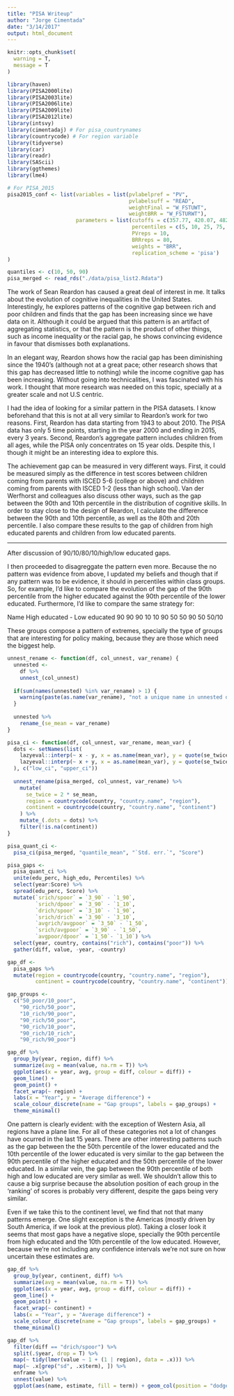 ```yaml
---
title: "PISA Writeup"
author: "Jorge Cimentada"
date: "3/14/2017"
output: html_document
---
```


```r
knitr::opts_chunk$set(
  warning = T,
  message = T
)
```

```r
library(haven)
library(PISA2000lite)
library(PISA2003lite)
library(PISA2006lite)
library(PISA2009lite)
library(PISA2012lite)
library(intsvy)
library(cimentadaj) # For pisa_countrynames
library(countrycode) # For region variable
library(tidyverse)
library(car)
library(readr)
library(SAScii)
library(ggthemes)
library(lme4)

# For PISA_2015
pisa2015_conf <- list(variables = list(pvlabelpref = "PV",
                                       pvlabelsuff = "READ",
                                       weightFinal = "W_FSTUWT",
                                       weightBRR = "W_FSTURWT"),
                      parameters = list(cutoffs = c(357.77, 420.07, 482.38, 544.68, 606.99, 669.30),
                                        percentiles = c(5, 10, 25, 75, 90, 95),
                                        PVreps = 10,
                                        BRRreps = 80,
                                        weights = "BRR",
                                        replication_scheme = 'pisa')
)

quantiles <- c(10, 50, 90)
pisa_merged <- read_rds("./data/pisa_list2.Rdata")
```

The work of Sean Reardon has caused a great deal of interest in me. It talks about the evolution of cognitive inequalities in the United States. Interestingly, he explores patterns of the cognitive gap between rich and poor children and finds that the gap has been increasing since we have data on it. Although it could be argued that this pattern is an artifact of aggregating statistics, or that the pattern is the product of other things, such as income inequality or the racial gap, he shows convincing evidence in favour that dismisses both explanations.

In an elegant way, Reardon shows how the racial gap has been diminishing since the 1940's (although not at a great pace; other research shows that this gap has decreased little to nothing) while the income cognitive gap has been increasing. Without going into technicalities, I was fascinated with his work. I thought that more research was needed on this topic, specially at a greater scale and not U.S centric.

I had the idea of looking for a similar pattern in the PISA datasets. I know beforehand that this is not at all very similar to Reardon's work for two reasons. First, Reardon has data starting from 1943 to about 2010. The PISA data has only 5 time points, starting in the year 2000 and ending in 2015, every 3 years. Second, Reardon's aggregate pattern includes children from all ages, while the PISA only concentrates on 15 year olds. Despite this, I though it might be an interesting idea to explore this. 

The achievement gap can be measured in very different ways. First, it could be measured simply as the difference in test scores between children coming from parents with ISCED 5-6 (college or above) and children coming from parents with ISCED 1-2 (less than high school). Van der Werfhorst and colleagues
<!-- Cite Van der Werfhorst correctly -->
also discuss other ways, such as the gap between the 90th and 10th percentile in the distribution of cognitive skills. In order to stay close to the design of Reardon, I calculate the difference between the 90th and 10th percentile, as well as the 80th and 20th percentile. I also compare these results to the gap of children from high educated parents and children from low educated parents.

***

After discussion of 90/10/80/10/high/low educated gaps.

I then proceeded to disagreggate the pattern even more. Because the no pattern was evidence from above, I updated my beliefs and though that if any pattern was to be evidence, it should in percentiles within class groups. So, for example, I'd like to compare the evolution of the gap of the 90th percentile from the higher educated against the 90th percentile of the lower educated. Furthermore, I'd like to compare the same strategy for: 

Name    High educated - Low educated
            90              90
            90              10
            10              90
            50              50
            90              50
                            50/10
<!-- Create table with all computed variables -->

These groups compose a pattern of extremes, specially the type of groups that are interesting for policy making, because they are those which need the biggest help. 

```r
unnest_rename <- function(df, col_unnest, var_rename) {
  unnested <-
    df %>%
    unnest_(col_unnest)
  
  if(sum(names(unnested) %in% var_rename) > 1) {
    warning(paste(as.name(var_rename), "not a unique name in unnested df. Renaming the first instance"))
  }
  
  unnested %>%
    rename_(se_mean = var_rename)
}

pisa_ci <- function(df, col_unnest, var_rename, mean_var) {
  dots <- setNames(list(
    lazyeval::interp(~ x - y, x = as.name(mean_var), y = quote(se_twice)),
    lazyeval::interp(~ x + y, x = as.name(mean_var), y = quote(se_twice))
  ), c("low_ci", "upper_ci"))
  
  unnest_rename(pisa_merged, col_unnest, var_rename) %>%
    mutate(
      se_twice = 2 * se_mean,
      region = countrycode(country, "country.name", "region"),
      continent = countrycode(country, "country.name", "continent")
    ) %>%
    mutate_(.dots = dots) %>%
    filter(!is.na(continent))
}

pisa_quant_ci <-
  pisa_ci(pisa_merged, "quantile_mean", "`Std. err.`", "Score")

pisa_gaps <-
  pisa_quant_ci %>%
  unite(edu_perc, high_edu, Percentiles) %>%
  select(year:Score) %>%
  spread(edu_perc, Score) %>%
  mutate(`srich/spoor` = `3_90` - `1_90`,
         `srich/dpoor` = `3_90` - `1_10`,
         `drich/spoor` = `3_10` - `1_90`,
         `srich/drich` = `3_90` - `3_10`,
         `avgrich/avgpoor` = `3_50` - `1_50`,
         `srich/avgpoor` = `3_90` - `1_50`,
         `avgpoor/dpoor` = `1_50`- `1_10`) %>%
  select(year, country, contains("rich"), contains("poor")) %>%
  gather(diff, value, -year, -country)

gap_df <-
  pisa_gaps %>%
  mutate(region = countrycode(country, "country.name", "region"),
         continent = countrycode(country, "country.name", "continent"))

gap_groups <-
  c("50_poor/10_poor",
    "90_rich/50_poor",
    "10_rich/90_poor",
    "90_rich/50_poor",
    "90_rich/10_poor",
    "90_rich/10_rich",
    "90_rich/90_poor")

gap_df %>%
  group_by(year, region, diff) %>%
  summarize(avg = mean(value, na.rm = T)) %>%
  ggplot(aes(x = year, avg, group = diff, colour = diff)) +
  geom_line() +
  geom_point() +
  facet_wrap(~ region) +
  labs(x = "Year", y = "Average difference") +
  scale_colour_discrete(name = "Gap groups", labels = gap_groups) +
  theme_minimal()
```
One pattern is clearly evident: with the exception of Western Asia, all regions have a plane line. For all of these categories not a lot of changes have ocurred in the last 15 years. There are other interesting patterns such as the gap between the the 50th percentile of the lower educated and the 10th percentile of the lower educated is very similar to the gap between the 90th percentile of the higher educated and the 50th percentile of the lower educated. In a similar vein, the gap between the 90th percentile of both high and low educated are very similar as well. We shouldn't allow this to cause a big surprise because the absolution position of each group in the 'ranking' of scores is probably very different, despite the gaps being very similar.

Even if we take this to the continent level, we find that not that many patterns emerge. One slight exception is the Americas (mostly driven by South America, if we look at the previous plot). Taking a closer look it seems that most gaps have a negative slope, specially the 90th percentile from high educated and the 10th percentile of the low educated. However, because we're not including any confidence intervals we're not sure on how uncertain these estimates are.
```r
gap_df %>%
  group_by(year, continent, diff) %>%
  summarize(avg = mean(value, na.rm = T)) %>%
  ggplot(aes(x = year, avg, group = diff, colour = diff)) +
  geom_line() +
  geom_point() +
  facet_wrap(~ continent) +
  labs(x = "Year", y = "Average difference") +
  scale_colour_discrete(name = "Gap groups", labels = gap_groups) +
  theme_minimal()
```

```r

gap_df %>%
  filter(diff == "drich/spoor") %>%
  split(.$year, drop = T) %>%
  map(~ tidy(lmer(value ~ 1 + (1 | region), data = .x))) %>%
  map(~ .x[grep("sd", .x$term), ]) %>%
  enframe %>%
  unnest(value) %>%
  ggplot(aes(name, estimate, fill = term)) + geom_col(position = "dodge")

```


<!-- Do so multilevel exploration -->
<!-- Adjust for family activities such as reading, etc -->
<!-- Adjust for gender -->
<!-- Calculate the gap as percentages. So the gap of this is 50% the gap of the other -->
<!-- Add confidence intervals -->
<!-- Take reardon's strategy for prediction in his appendix -->
